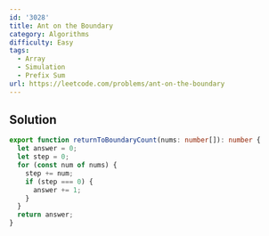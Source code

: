 ```yaml
---
id: '3028'
title: Ant on the Boundary
category: Algorithms
difficulty: Easy
tags:
  - Array
  - Simulation
  - Prefix Sum
url: https://leetcode.com/problems/ant-on-the-boundary
---
```


## Solution

```typescript filename="solution.ts" copy
export function returnToBoundaryCount(nums: number[]): number {
  let answer = 0;
  let step = 0;
  for (const num of nums) {
    step += num;
    if (step === 0) {
      answer += 1;
    }
  }
  return answer;
}
```
